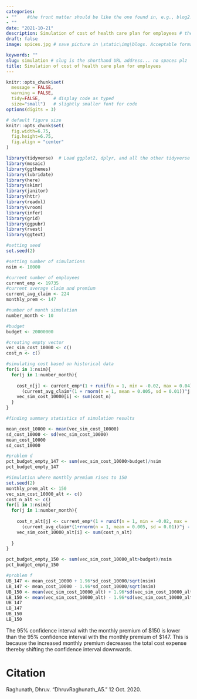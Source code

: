 ```yaml
---
categories:  
- ""    #the front matter should be like the one found in, e.g., blog2.md. It cannot be like the normal Rmd we used
- ""
date: "2021-10-21"
description: Simulation of cost of health care plan for employees # the title that will show up once someone gets to this page
draft: false
image: spices.jpg # save picture in \static\img\blogs. Acceptable formats= jpg, jpeg, or png . Your iPhone pics wont work

keywords: ""
slug: simulation # slug is the shorthand URL address... no spaces plz
title: Simulation of cost of health care plan for employees
---
```

  



```r
knitr::opts_chunk$set(
  message = FALSE, 
  warning = FALSE, 
  tidy=FALSE,     # display code as typed
  size="small")   # slightly smaller font for code
options(digits = 3)

# default figure size
knitr::opts_chunk$set(
  fig.width=6.75, 
  fig.height=6.75,
  fig.align = "center"
)
```


```r
library(tidyverse)  # Load ggplot2, dplyr, and all the other tidyverse packages
library(mosaic)
library(ggthemes)
library(lubridate)
library(here)
library(skimr)
library(janitor)
library(httr)
library(readxl)
library(vroom)
library(infer)
library(grid)
library(ggpubr)
library(rvest)
library(ggtext)
```

```r
#setting seed
set.seed(2)

#setting number of simulations
nsim <- 10000

#current number of employees
current_emp <- 19735
#current average claim and premium 
current_avg_claim <- 224
monthly_prem <- 147

#number of month simulation
number_month <- 10

#budget
budget <- 20000000

#creating empty vector
vec_sim_cost_10000 <- c()
cost_n <- c()

#simulating cost based on historical data
for(i in 1:nsim){
  for(j in 1:number_month){
    
    cost_n[j] <- current_emp*(1 + runif(n = 1, min = -0.02, max = 0.04))^j*
      (current_avg_claim*(1 + rnorm(n = 1, mean = 0.005, sd = 0.01))^j - monthly_prem)
    vec_sim_cost_10000[i] <- sum(cost_n)
  }
}

#finding summary statistics of simulation results

mean_cost_10000 <- mean(vec_sim_cost_10000)
sd_cost_10000 <- sd(vec_sim_cost_10000)
mean_cost_10000
sd_cost_10000

#problem d
pct_budget_empty_147 <- sum(vec_sim_cost_10000>budget)/nsim
pct_budget_empty_147

#Simulation where monthly premium rises to 150
set.seed(2)
monthly_prem_alt <- 150
vec_sim_cost_10000_alt <- c()
cost_n_alt <- c()
for(i in 1:nsim){
  for(j in 1:number_month){
    
    cost_n_alt[j] <- current_emp*(1 + runif(n = 1, min = -0.02, max = .04))^j*
      (current_avg_claim*(1+rnorm(n = 1, mean = 0.005, sd = 0.01))^j - monthly_prem_alt)
    vec_sim_cost_10000_alt[i] <- sum(cost_n_alt)
    
  }
}

pct_budget_empty_150 <- sum(vec_sim_cost_10000_alt>budget)/nsim
pct_budget_empty_150

#problem f
UB_147 <- mean_cost_10000 + 1.96*sd_cost_10000/sqrt(nsim)
LB_147 <- mean_cost_10000 - 1.96*sd_cost_10000/sqrt(nsim)
UB_150 <- mean(vec_sim_cost_10000_alt) + 1.96*sd(vec_sim_cost_10000_alt)/sqrt(nsim)
LB_150 <- mean(vec_sim_cost_10000_alt) - 1.96*sd(vec_sim_cost_10000_alt)/sqrt(nsim)
UB_147
LB_147
UB_150
LB_150

```

The 95% confidence interval with the monthly premium of $150 is lower than the 95% confidence interval with the monthly premium of $147. This is because the increased monthly premium decreases the total cost expense thereby shifting the confidence interval downwards. 

# Citation
Raghunath, Dhruv. “DhruvRaghunath_A5.” 12 Oct. 2020. 
